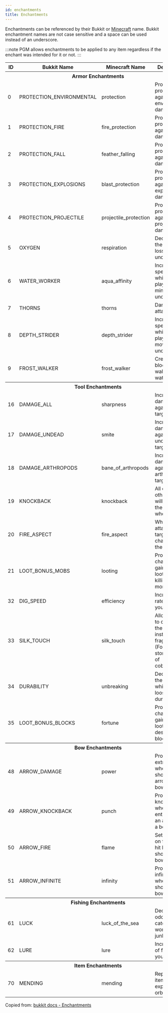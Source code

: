 ```yaml
---
id: enchantments
title: Enchantments
---
```


Enchantments can be referenced by their Bukkit or [Minecraft](https://minecraft.fandom.com/wiki/Java_Edition_data_values/Pre-flattening#Enchantment_IDs) name.
Bukkit enchantment names are not case sensitive and a space can be used instead of an underscore.

:::note
PGM allows enchantments to be applied to any item regardless if the enchant was intended for it or not.
:::

<div className="table-container">
  <table>
    <thead>
      <tr>
        <th>ID</th>
        <th>Bukkit Name</th>
        <th>Minecraft Name</th>
        <th>Description</th>
      </tr>
    </thead>
    <tbody>
      <tr>
        <th colspan="4">Armor Enchantments</th>
      </tr>
      <tr>
        <td>0</td>
        <td>
          <label>PROTECTION_ENVIRONMENTAL</label>
        </td>
        <td>
          <label>protection</label>
        </td>
        <td>Provides protection against environmental damage.</td>
      </tr>
      <tr>
        <td>1</td>
        <td>
          <label>PROTECTION_FIRE</label>
        </td>
        <td>
          <label>fire_protection</label>
        </td>
        <td>Provides protection against fire damage.</td>
      </tr>
      <tr>
        <td>2</td>
        <td>
          <label>PROTECTION_FALL</label>
        </td>
        <td>
          <label>feather_falling</label>
        </td>
        <td>Provides protection against fall damage.</td>
      </tr>
      <tr>
        <td>3</td>
        <td>
          <label>PROTECTION_EXPLOSIONS</label>
        </td>
        <td>
          <label>blast_protection</label>
        </td>
        <td>Provides protection against explosive damage.</td>
      </tr>
      <tr>
        <td>4</td>
        <td>
          <label>PROTECTION_PROJECTILE</label>
        </td>
        <td>
          <label>projectile_protection</label>
        </td>
        <td>Provides protection against projectile damage.</td>
      </tr>
      <tr>
        <td>5</td>
        <td>
          <label>OXYGEN</label>
        </td>
        <td>
          <label>respiration</label>
        </td>
        <td>Decreases the rate of air loss whilst underwater.</td>
      </tr>
      <tr>
        <td>6</td>
        <td>
          <label>WATER_WORKER</label>
        </td>
        <td>
          <label>aqua_affinity</label>
        </td>
        <td>Increases the speed at which a player may mine underwater.</td>
      </tr>
      <tr>
        <td>7</td>
        <td>
          <label>THORNS</label>
        </td>
        <td>
          <label>thorns</label>
        </td>
        <td>Damages the attacker.</td>
      </tr>
      <tr>
        <td>8</td>
        <td>
          <label>DEPTH_STRIDER</label>
        </td>
        <td>
          <label>depth_strider</label>
        </td>
        <td>Increases the speed at which a player may move underwater.</td>
      </tr>
      <tr>
        <td>9</td>
        <td>
          <label>FROST_WALKER</label>
        </td>
        <td>
          <label>frost_walker</label>
        </td>
        <td>Create frost blocks when walking over water.</td>
      </tr>
      <tr>
        <th colspan="4">Tool Enchantments</th>
      </tr>
      <tr>
        <td>16</td>
        <td>
          <label>DAMAGE_ALL</label>
        </td>
        <td>
          <label>sharpness</label>
        </td>
        <td>Increases damage against all targets.</td>
      </tr>
      <tr>
        <td>17</td>
        <td>
          <label>DAMAGE_UNDEAD</label>
        </td>
        <td>
          <label>smite</label>
        </td>
        <td>Increases damage against undead targets.</td>
      </tr>
      <tr>
        <td>18</td>
        <td>
          <label>DAMAGE_ARTHROPODS</label>
        </td>
        <td>
          <label>bane_of_arthropods</label>
        </td>
        <td>Increases damage against arthropod targets.</td>
      </tr>
      <tr>
        <td>19</td>
        <td>
          <label>KNOCKBACK</label>
        </td>
        <td>
          <label>knockback</label>
        </td>
        <td>All damage to other targets will knock them back when hit.</td>
      </tr>
      <tr>
        <td>20</td>
        <td>
          <label>FIRE_ASPECT</label>
        </td>
        <td>
          <label>fire_aspect</label>
        </td>
        <td>When attacking a target, has a chance to set them on fire.</td>
      </tr>
      <tr>
        <td>21</td>
        <td>
          <label>LOOT_BONUS_MOBS</label>
        </td>
        <td>
          <label>looting</label>
        </td>
        <td>Provides a chance of gaining extra loot when killing monsters.</td>
      </tr>
      <tr>
        <td>32</td>
        <td>
          <label>DIG_SPEED</label>
        </td>
        <td>
          <label>efficiency</label>
        </td>
        <td>Increases the rate at which you mine/dig.</td>
      </tr>
      <tr>
        <td>33</td>
        <td>
          <label>SILK_TOUCH</label>
        </td>
        <td>
          <label>silk_touch</label>
        </td>
        <td>
          Allows blocks to drop themselves instead of fragments.
          <br />
          (For example, stone instead of cobblestone)
        </td>
      </tr>
      <tr>
        <td>34</td>
        <td>
          <label>DURABILITY</label>
        </td>
        <td>
          <label>unbreaking</label>
        </td>
        <td>Decreases the rate at which a tool looses durability.</td>
      </tr>
      <tr>
        <td>35</td>
        <td>
          <label>LOOT_BONUS_BLOCKS</label>
        </td>
        <td>
          <label>fortune</label>
        </td>
        <td>Provides a chance of gaining extra loot when destroying blocks.</td>
      </tr>
      <tr>
        <th colspan="4">Bow Enchantments</th>
      </tr>
      <tr>
        <td>48</td>
        <td>
          <label>ARROW_DAMAGE</label>
        </td>
        <td>
          <label>power</label>
        </td>
        <td>Provides extra damage when shooting arrows from bows.</td>
      </tr>
      <tr>
        <td>49</td>
        <td>
          <label>ARROW_KNOCKBACK</label>
        </td>
        <td>
          <label>punch</label>
        </td>
        <td>
          Provides a knockback when an entity is hit by an arrow from a bow.
        </td>
      </tr>
      <tr>
        <td>50</td>
        <td>
          <label>ARROW_FIRE</label>
        </td>
        <td>
          <label>flame</label>
        </td>
        <td>Sets entities on fire when hit by arrows shot from a bow.</td>
      </tr>
      <tr>
        <td>51</td>
        <td>
          <label>ARROW_INFINITE</label>
        </td>
        <td>
          <label>infinity</label>
        </td>
        <td>Provides infinite arrows when shooting a bow.</td>
      </tr>
      <tr>
        <th colspan="4">Fishing Enchantments</th>
      </tr>
      <tr>
        <td>61</td>
        <td>
          <label>LUCK</label>
        </td>
        <td>
          <label>luck_of_the_sea</label>
        </td>
        <td>Decreases odds of catching worthless junk.</td>
      </tr>
      <tr>
        <td>62</td>
        <td>
          <label>LURE</label>
        </td>
        <td>
          <label>lure</label>
        </td>
        <td>Increases rate of fish biting your hook.</td>
      </tr>
      <tr>
        <th colspan="4">Item Enchantments</th>
      </tr>
      <tr>
        <td>70</td>
        <td>
          <label>MENDING</label>
        </td>
        <td>
          <label>mending</label>
        </td>
        <td>Repair the item using experience orbs.</td>
      </tr>
    </tbody>
  </table>
</div>

Copied from: [bukkit docs - Enchantments](https://hub.spigotmc.org/javadocs/bukkit/org/bukkit/enchantments/Enchantment.html)
